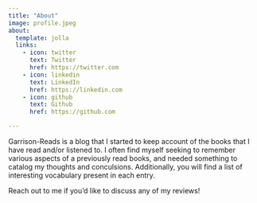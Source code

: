 ```yaml
---
title: "About"
image: profile.jpeg
about:
  template: jolla
  links:
    - icon: twitter
      text: Twitter
      href: https://twitter.com
    - icon: linkedin
      text: LinkedIn
      href: https://linkedin.com
    - icon: github
      text: Github
      href: https://github.com

---
```


Garrison-Reads is a blog that I started to keep account of the books that I have read and/or listened to. 
I often find myself seeking to remember various aspects of a previously read books, and needed something to catalog my thoughts and conculsions.
Additionally, you will find a list of interesting vocabulary present in each entry.

Reach out to me if you'd like to discuss any of my reviews!
